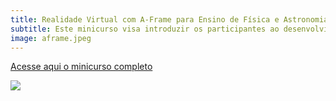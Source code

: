 ```yaml
---
title: Realidade Virtual com A-Frame para Ensino de Física e Astronomia
subtitle: Este minicurso visa introduzir os participantes ao desenvolvimento de aplicações de RV para o ensino de astronomia utilizando a plataforma A-Frame, com base na linguagem HTML/Javascript.
image: aframe.jpeg
---
```


[Acesse aqui o minicurso completo](https://jocoteles.github.io/Minicurso-A-Frame-VR/)

![](aframe.jpeg) 